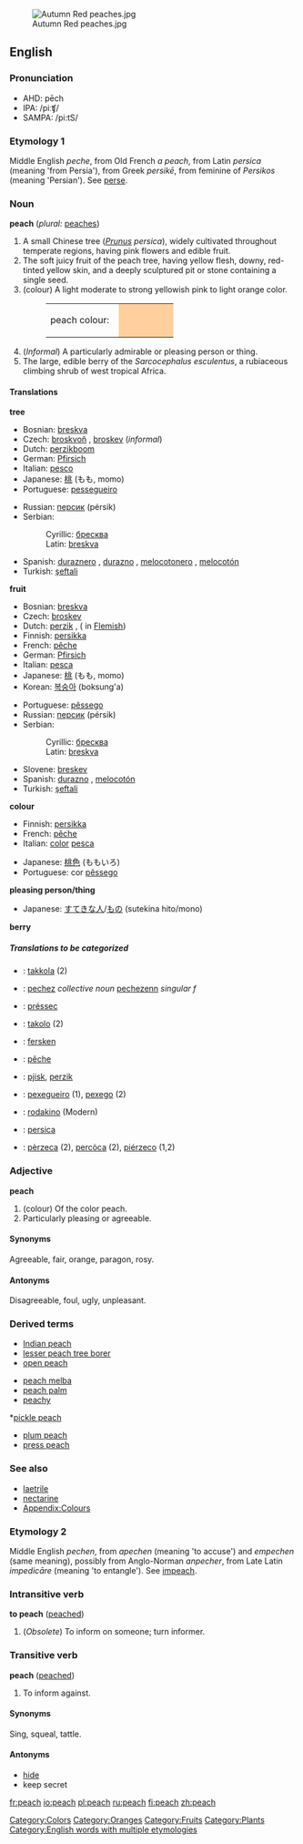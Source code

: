 {{Wikipedia}}
[[Image:Autumn Red peaches.jpg|thumb|Autumn Red peaches.jpg]]
==English==
===Pronunciation===
*AHD: pēch
*IPA: /piːʧ/
*SAMPA: /pi:tS/

===Etymology 1===
Middle English ''peche'', from Old French ''a peach'', from Latin ''persica'' (meaning 'from Persia'), from Greek ''persikē'', from feminine of ''Persikos'' (meaning 'Persian'). See [[perse]].

===Noun===
'''peach''' (''plural:'' [[peaches]])

#A small Chinese tree (''[[Prunus]] persica''), widely cultivated throughout temperate regions, having pink flowers and edible fruit.
#The soft juicy fruit of the peach tree, having yellow flesh, downy, red-tinted yellow skin, and a deeply sculptured pit or stone containing a single seed.
#(colour) A light moderate to strong yellowish pink to light orange color.
#:<table><tr><td>peach colour: &nbsp;</td> <td bgcolor="#FFCF9D" width="80">&nbsp; </td></tr></table>
#(''Informal'') A particularly admirable or pleasing person or thing.
#The large, edible berry of the ''Sarcocephalus esculentus'', a rubiaceous climbing shrub of west tropical Africa.

====Translations====
'''tree'''
{{top}}
*Bosnian: [[breskva#Bosnian|breskva]] {{f}}
*Czech: [[broskvoň]] {{f}}, [[broskev]] {{f}} (''informal'')
*Dutch: [[perzikboom]] {{m}}
*German: [[Pfirsich]] {{m}}
*Italian: [[pesco]] {{m}}
*Japanese: [[桃]] (もも, momo) 
*Portuguese: [[pessegueiro]] {{m}}
{{mid}}
*Russian: [[персик]] (pérsik) {{m}}
*Serbian:
*:Cyrillic: [[бресква#Serbian|бресква]] {{f}}
*:Latin: [[breskva#Serbian|breskva]] {{f}}
*Spanish: [[duraznero]] {{m}}, [[durazno]] {{m}}, [[melocotonero]] {{m}}, [[melocotón]] {{m}}
*Turkish: [[şeftali]]
{{bottom}}

'''fruit'''
{{top}}
*Bosnian: [[breskva#Bosnian|breskva]] {{f}}
*Czech: [[broskev]] {{f}}
*Dutch: [[perzik]] {{m}}, ({{f}} in [[Flemish]])
*Finnish: [[persikka]]
*French: [[pêche]] {{f}}
*German: [[Pfirsich]] {{m}}
*Italian: [[pesca]] {{f}}
*Japanese: [[桃]] (もも, momo) 
*Korean: [[복숭아]] (boksung'a)
{{mid}}
*Portuguese: [[pêssego]] {{m}}
*Russian: [[персик]] (pérsik) {{m}}
*Serbian:
*:Cyrillic: [[бресква#Serbian|бресква]] {{f}}
*:Latin: [[breskva#Serbian|breskva]] {{f}}
*Slovene: [[breskev]] {{f}}
*Spanish: [[durazno]] {{m}}, [[melocotón]] {{m}}
*Turkish: [[şeftali]]
{{bottom}}

'''colour'''
{{top}}
*Finnish: [[persikka]]
*French: [[pêche]] {{f}}
*Italian: [[color]] [[pesca]]
{{mid}}
*Japanese:  [[桃色]] (ももいろ)
*Portuguese: cor [[pêssego]] {{f}}
{{bottom}}

'''pleasing person/thing'''
{{top}}
*Japanese: [[すてき]]な[[人]]/[[もの]] (sutekina hito/mono) 
{{mid}}
{{bottom}}

'''berry'''
{{top}}
{{mid}}
{{bottom}}

=====Translations to be categorized=====
{{checktrans}}
<!--Remove this section once all of the translations below have been moved into the tables above.-->

*{{ttbc|Alabama}}: [[takkola]] (2)
*{{ttbc|Breton}}: [[pechez]] ''collective noun'' [[pechezenn]] ''singular f''
*{{ttbc|Catalan}}: [[préssec]] {{m}}
*{{ttbc|Chickasaw}}: [[takolo]] (2)
*{{ttbc|Danish}}: [[fersken]]
*{{ttbc|French}}: [[pêche]] {{f}}
*{{ttbc|Frisian}}: [[pjisk]], [[perzik]]
*{{ttbc|Galician}}: [[pexegueiro]] {{m}} (1), [[pexego]] {{m}} (2)
*{{ttbc|Greek}}: [[rodakino]] (Modern)
*{{ttbc|Latin}}: [[persica]]
*{{ttbc|Neapolitan}}: [[pèrzeca]] (2), [[percòca]] (2), [[piérzeco]] (1,2)

===Adjective===
'''peach'''

#(colour) Of the color peach.
#Particularly pleasing or agreeable.

====Synonyms====
Agreeable, fair, orange, paragon, rosy.

====Antonyms====
Disagreeable, foul, ugly, unpleasant.

===Derived terms===
{{top3}}
*[[Indian peach]]
*[[lesser peach tree borer]]
*[[open peach]]
{{mid3}}
*[[peach melba]]
*[[peach palm]]
*[[peachy]]
{{mid3}}*[[pickle peach]]
*[[plum peach]]
*[[press peach]]
{{bottom}}
===See also===
*[[laetrile]]
*[[nectarine]]
*[[Wiktionary_Appendix:Colours|Appendix:Colours]]

[[Category:Colors]]
[[Category:Oranges]]
[[Category:Fruits]]
[[Category:Plants]]

===Etymology 2===

Middle English ''pechen'', from ''apechen'' (meaning 'to accuse') and ''empechen'' (same meaning), possibly from Anglo-Norman ''anpecher'', from Late Latin ''impedicāre'' (meaning 'to entangle'). See [[impeach]].

===Intransitive verb===
'''to peach''' ([[peached]])

#(''Obsolete'') To inform on someone; turn informer.

===Transitive verb===
'''peach''' ([[peached]])

#<!-- is this obsolete, too??? -->To inform against.

====Synonyms====
Sing, squeal, tattle.

====Antonyms====
*[[hide]]
*keep secret


[[Category:English words with multiple etymologies]]

[[fr:peach]]
[[io:peach]]
[[pl:peach]]
[[ru:peach]]
[[fi:peach]]
[[zh:peach]]
